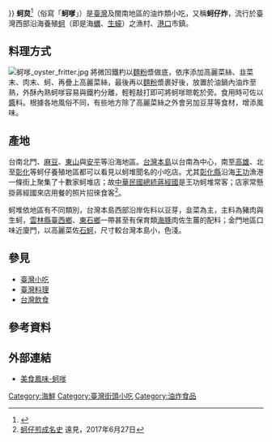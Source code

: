 {{多個問題|
{{refimprove|time=2015-01-14T23:54:05+00:00}}
{{ Expand |time=2010-09-23}}
{{expert|time=2010-09-11T22:55:45+00:00}}
}}
{{Infobox Hokkien name
| title      = 蚵炱
| hanji      = 蚵炱
| poj        = ô-te
| sinbhundzi = 
| hanlo      = 
| tl         = ô-te
| bp         = 
| hongim     = ㄛˊㄉㆤ
| hokkienipa = 
| lm         = 
| image      = File:Food 蚵嗲, 古早味蚵嗲, 永樂市場, 台北 (21544015428).jpg
| image_size = 
| caption    = 
}}
'''蚵炱'''<ref>{{cite web|url=https://twblg.dict.edu.tw/holodict_new/result_detail.jsp?n_no=7853&source=9&level1=12&level2=48&level3=0&curpage=0&sample=0&radiobutton=0&querytarget=0&limit=1&pagenum=0&rowcount=0&cattype=1|title=蚵 te|publisher=教育部臺灣閩南語常用詞辭典|access-date=2020-04-12|archive-date=2020-11-26|archive-url=https://web.archive.org/web/20201126132706/https://twblg.dict.edu.tw/holodict_new/result_detail.jsp?n_no=7853&source=9&level1=12&level2=48&level3=0&curpage=0&sample=0&radiobutton=0&querytarget=0&limit=1&pagenum=0&rowcount=0&cattype=1|dead-url=no}}</ref>（俗寫「'''蚵嗲'''」）是[[臺灣|臺灣]]及閩南地區的油炸類小吃，又稱'''蚵仔炸'''，流行於臺灣西部沿海養殖[[蚵|蚵]]（即是海[[蠣|蠣]]、[[生蠔|生蠔]]）之漁村、[[港口|港口]]市鎮。

==料理方式==
[[File:蚵嗲_oyster_fritter.jpg|thumb]]
將微凹鐵杓以[[麵粉|麵粉]]漿做底，依序添加高麗菜絲、韭菜末、肉末、蚵、再疊上高麗菜絲，最後再以[[麵粉|麵粉]]漿裹好後，放置於油鍋內油炸至熟，外酥內熟蚵嗲容易與鐵杓分離，輕輕敲打即可將蚵嗲晾乾於旁。食用時可佐以[[醬|醬]]料。根據各地風俗不同，有些地方除了高麗菜絲之外會另加豆芽等食材，增添風味。

==產地==

台南北門、[[麻豆區|麻豆]]、[[東山區_(臺南市)|東山]]與[[安平區|安平]]等沿海地區。[[臺灣|台灣本島]]以台南為中心，南至[[高雄|高雄]]、北至[[彰化縣|彰化]]等蚵仔養殖地區都可以看見以蚵堆聞名的小吃店。尤其[[彰化縣|彰化縣]]沿海[[王功|王功]]漁港一條街上聚集了十數家蚵堆店；故[[中華民國總統|中華民國總統]][[蔣經國|蔣經國]]是王功蚵堆常客；店家常懸掛蔣經國來店用餐的照片招徠食客<ref>[https://www.gvm.com.tw/article.html?id=38375 蚵仔煎成名史] {{Wayback|url=https://www.gvm.com.tw/article.html?id=38375 |date=20190107051352 }} 遠見，2017年6月27日</ref>。

蚵堆依地區有不同類別，台灣本島西部沿岸佐料以豆芽，韭菜為主，主料為豬肉與生蚵，[[雲林縣|雲林縣]][[臺西鄉|臺西鄉]]、[[東石鄉|東石鄉]]一帶甚至有保育類[[海豚|海豚]]肉佐生薑的配料；金門地區口味近廈門，以高麗菜佐[[石蚵|石蚵]]，尺寸較台灣本島小，色淺。

==參見==
* [[臺灣小吃|臺灣小吃]]
* [[臺灣料理|臺灣料理]]
* [[台灣飲食|台灣飲食]]

== 參考資料 ==
<references />

== 外部連結 ==
*[http://blog.iset.com.tw/delicious/?p=9474 美食鳳味-蚵嗲] {{Wayback|url=http://blog.iset.com.tw/delicious/?p=9474 |date=20160305010038 }}

[[Category:海鮮|Category:海鮮]]
[[Category:臺灣街頭小吃|Category:臺灣街頭小吃]]
[[Category:油炸食品|Category:油炸食品]]